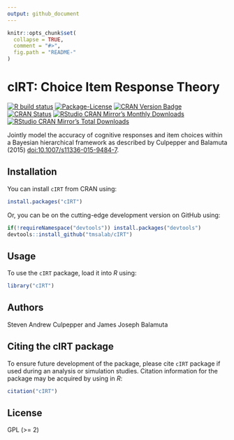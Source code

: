 ```yaml
---
output: github_document
---
```


<!-- README.md is generated from README.Rmd. Please edit that file -->

```r
knitr::opts_chunk$set(
  collapse = TRUE,
  comment = "#>",
  fig.path = "README-"
)
```

# cIRT: Choice Item Response Theory

<!-- badges: start -->
[![R build status](https://github.com/tmsalab/cIRT/workflows/R-CMD-check/badge.svg)](https://github.com/tmsalab/cIRT/actions)
[![Package-License](http://img.shields.io/badge/license-GPL%20(%3E=2)-brightgreen.svg?style=flat)](http://www.gnu.org/licenses/gpl-2.0.html)
[![CRAN Version Badge](http://www.r-pkg.org/badges/version/cIRT)](https://cran.r-project.org/package=cIRT)
[![CRAN Status](https://cranchecks.info/badges/worst/cIRT)](https://cran.r-project.org/web/checks/check_results_cIRT.html)
[![RStudio CRAN Mirror's Monthly Downloads](http://cranlogs.r-pkg.org/badges/cIRT?color=brightgreen)](http://www.r-pkg.org/pkg/cIRT)
[![RStudio CRAN Mirror's Total Downloads](http://cranlogs.r-pkg.org/badges/grand-total/cIRT?color=brightgreen)](http://www.r-pkg.org/pkg/cIRT)
<!-- badges: end -->

Jointly model the accuracy of cognitive responses and item choices
within a Bayesian hierarchical framework as described by Culpepper and
Balamuta (2015) <doi:10.1007/s11336-015-9484-7>.

## Installation

You can install `cIRT` from CRAN using:

```r
install.packages("cIRT")
```

Or, you can be on the cutting-edge development version on GitHub using:

```r
if(!requireNamespace("devtools")) install.packages("devtools")
devtools::install_github("tmsalab/cIRT")
```

## Usage

To use the `cIRT` package, load it into _R_ using:

```r
library("cIRT")
```

## Authors

Steven Andrew Culpepper and James Joseph Balamuta

## Citing the cIRT package

To ensure future development of the package, please cite `cIRT`
package if used during an analysis or simulation studies. Citation information
for the package may be acquired by using in *R*:

```r
citation("cIRT")
```

## License

GPL (>= 2)
